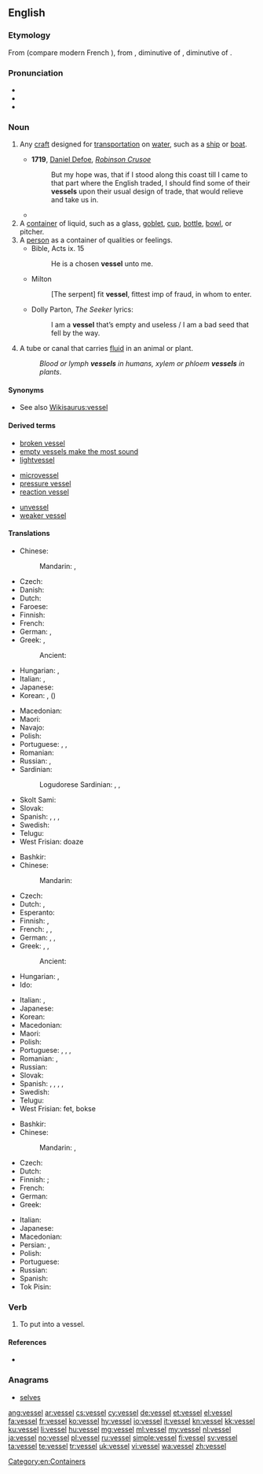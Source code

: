 ==English==

===Etymology===
From {{etyl|fro|en}} {{term|vaissel|lang=fro}} (compare modern French {{term|vaisseau|lang=fr}}), from {{etyl|la|en}} {{term|vāscellum|lang=la}}, diminutive of {{term|vāsculum|lang=la}}, diminutive of {{term|vās||vessel|lang=la}}.

===Pronunciation===
* {{IPA|/ˈvɛs.əl/|lang=en}}
* {{audio|en-us-vessel.ogg|Audio (US)|lang=en}}
* {{rhymes|ɛsəl|lang=en}}

===Noun===
{{en-noun}}

# {{context|nautical|lang=en}} Any [[craft]] designed for [[transportation]] on [[water]], such as a [[ship]] or [[boat]].
#* '''1719''', [[w:Daniel Defoe|Daniel Defoe]], ''[[w:Robinson Crusoe|Robinson Crusoe]]''
#*: But my hope was, that if I stood along this coast till I came to that part where the English traded, I should find some of their '''vessels''' upon their usual design of trade, that would relieve and take us in.
#* {{quote-magazine|date=2012-03
|author=William E. Carter, Merri Sue Carter
|title=The British Longitude Act Reconsidered
|volume=100|issue=2|page=87
|magazine=[[w:American Scientist|American Scientist]]
|url=http://www.americanscientist.org/issues/pub/the-british-longitude-act-reconsidered
|passage=Conditions were horrendous aboard most British naval '''vessels''' at the time. Scurvy and other diseases ran rampant, killing more seamen each year than all other causes combined, including combat.}}
# A [[container]] of liquid, such as a glass, [[goblet]], [[cup]], [[bottle]], [[bowl]], or pitcher.
# A [[person]] as a container of qualities or feelings.
#* Bible, Acts ix. 15
#*: He is a chosen '''vessel''' unto me.
#* Milton
#*: [The serpent] fit '''vessel''', fittest imp of fraud, in whom to enter.
#* Dolly Parton, ''The Seeker'' lyrics:
#*: I am a '''vessel''' that’s empty and useless / I am a bad seed that fell by the way.
# {{context|biology|lang=en}} A tube or canal that carries [[fluid]] in an animal or plant.
#: ''Blood or lymph '''vessels''' in humans, xylem or phloem '''vessels''' in plants''.

====Synonyms====
* See also [[Wikisaurus:vessel]]

====Derived terms====
{{rel-top3|Terms derived from the noun "vessel"}}
* [[broken vessel]]
* [[empty vessels make the most sound]]
* [[lightvessel]]
{{rel-mid3}}
* [[microvessel]]
* [[pressure vessel]]
* [[reaction vessel]]
{{rel-mid3}}
* [[unvessel]]
* [[weaker vessel]]
{{rel-bottom}}

====Translations====
{{trans-top|craft}}
* Chinese:
*: Mandarin: {{t|cmn|船隻|sc=Hani}}, {{t+|cmn|船只|tr=chuánzhī|sc=Hani}}
* Czech: {{t+|cs|loď|f}}
* Danish: {{t+|da|fartøj|n}}
* Dutch: {{t+|nl|vaartuig|n}}
* Faroese: {{t+|fo|far|n}}
* Finnish: {{t+|fi|alus}}
* French: {{t+|fr|vaisseau|m}}
* German: {{t+|de|Schiff}}, {{t+|de|Boot|n}}
* Greek: {{t+|el|σκάφος|n|tr=skáfos|sc=Grek}}, {{t+|el|πλοίο|n|tr=ploío|sc=Grek}}
*: Ancient: {{t|grc|πλοίον|n}}
* Hungarian: {{t|hu|vízi jármű}}, {{t+|hu|hajó}}
* Italian: {{t+|it|vascello|m}}, {{t+|it|imbarcazione|f}}
* Japanese: {{t+|ja|船舶|tr=せんぱく, senpaku|sc=Jpan}}
* Korean: {{t+|ko|배|sc=Kore}}, {{t|ko|선박|sc=Kore}} ({{t+|ko|船舶|sc=Kore}})
{{trans-mid}}
* Macedonian: {{t|mk|пловило|n|tr=plóvilo}}
* Maori: {{t|mi|waka}}
* Navajo: {{t|nv|tsin naaʼeeł}}
* Polish: {{t+|pl|statek|m}}
* Portuguese: {{t+|pt|barco|m}}, {{t+|pt|navio|m}}, {{t+|pt|embarcação|f}}
* Romanian: {{t+|ro|ambarcațiune|f}}
* Russian: {{t+|ru|корабль|m|tr=koráblʹ}}, {{t+|ru|судно|m|tr=súdno}}
* Sardinian:
*: Logudorese Sardinian: {{t|src|feluga}}, {{t|src|filuga}}, {{t|src|feluca}}
* Skolt Sami: {{t|sms|leˊtt}}
* Slovak: {{t|sk|loď|f}}
* Spanish: {{t+|es|embarcación|f}}, {{t+|es|barco|m}}, {{t+|es|vaso|m}}, {{t+|es|casco|m}}
* Swedish: {{t+|sv|fartyg|n}}
* Telugu: {{t+|te|ఓడ|tr=ODa}}
* West Frisian: doaze
{{trans-bottom}}

{{trans-top|container}}
* Bashkir: {{t|ba|һауыт|tr=hawït|sc=Cyrl}}
* Chinese:
*: Mandarin: {{t+|cmn|容器|tr=róngqì|sc=Hani}}
* Czech: {{t+|cs|nádoba|f}}
* Dutch: {{t+|nl|vat|n}}, {{t|nl|hulsel|n}}
* Esperanto: {{t|eo|vazo}}
* Finnish: {{t+|fi|astia}}, {{t+|fi|säiliö}}
* French: {{t+|fr|recipient|m|alt=récipient}}, {{t+|fr|vaisseau|m}}, {{t+|fr|vase|m}}
* German: {{t+|de|Gefäß|n}}, {{t+|de|Behälter|m}}, {{t+|de|Behältnis|n}}
* Greek: {{t+|el|σκεύος|n|tr=skévos|sc=Grek}}, {{t+|el|δοχείο|n|tr=docheío|sc=Grek}}, {{t+|el|αγγείο|n|tr=angeío|sc=Grek}}
*: Ancient: {{t|grc|ἀγγεῖον|n|tr=angeion|sc=polytonic}}
* Hungarian: {{t+|hu|edény}}, {{t+|hu|tál}}
* Ido: {{t+|io|vazo}}
{{trans-mid}}
* Italian: {{t+|it|recipiente|m}}, {{t+|it|contenitore|m}}
* Japanese: {{t+|ja|容器|tr=ようき, yōki|sc=Jpan}}
* Korean: {{t+|ko|그릇|sc=Kore}}
* Macedonian: {{t|mk|сад|m|tr=sad}}
* Maori: {{t|mi|puoto}}
* Polish: {{t+|pl|naczynie|n}}
* Portuguese: {{t+|pt|vasilha|f}}, {{t+|pt|vaso|m}}, {{t+|pt|reservatório|m}}, {{t+|pt|recipiente|m}}
* Romanian: {{t+|ro|recipient}}, {{t+|ro|vas|n}}
* Russian: {{t+|ru|сосуд|m|tr=sosúd}}
* Slovak: {{t|sk|nádoba|f}}
* Spanish: {{t+|es|recipiente|m}}, {{t+|es|receptáculo|m}}, {{t+|es|vaso|m}}, {{t+|es|vasija|f}}, {{t+|es|recinto}}
* Swedish: {{t+|sv|behållare|c}}
* Telugu: {{t+|te|పాత్ర|tr=paatra}}
* West Frisian: fet, bokse
{{trans-bottom}}

{{trans-top|tube or canal that carries fluid in an animal or plant}}
* Bashkir: {{t|ba|тамыр|tr=tamïr|sc=Cyrl}}
* Chinese:
*: Mandarin: {{t+|cmn|管|tr=guǎn|sc=Hani}}, {{qualifier|blood vessel}} {{t+|cmn|血管|tr=xuèguǎn, xiěguǎn|sc=Hani}}
* Czech: {{t+|cs|céva|f}}
* Dutch: {{t+|nl|vat|n}}
* Finnish: {{t+|fi|suoni}} {{qualifier|animal}}; {{t+|fi|putkilo}} {{qualifier|plant}}
* French: {{t+|fr|vaisseau|m}}
* German: {{t+|de|Gefäß|n}}
* Greek: {{t+|el|αγγείο|n|tr=angeío|sc=Grek}}
{{trans-mid}}
* Italian: {{t+|it|vaso|m}}
* Japanese: {{qualifier|blood vessel}} {{t+|ja|血管|tr=けっかん, kekkan|sc=Jpan}}
* Macedonian: {{t|mk|сад|m|tr=sad}}
* Persian: {{t+|fa|آوند|tr=âvand|sc=fa-Arab}}, {{t+|fa|رگ|tr=rag|sc=fa-Arab}}
* Polish: {{t+|pl|naczynie|n}}
* Portuguese: {{t+|pt|vaso|m}}
* Russian: {{t+|ru|сосуд|m|tr=sosúd}}
* Spanish: {{t+|es|vaso|m}}
* Tok Pisin: {{t|tpi|mambu}}
{{trans-bottom}}

===Verb===
{{en-verb|vessels|vesselling|vesselled}}

# {{context|obsolete|transitive|lang=en}} To put into a vessel.
#: {{rfquotek|Francis Bacon}}

====References====
* {{R:Webster NCD 1974}}

===Anagrams===
* [[selves#English|selves]]

[[Category:en:Containers]]

[[ang:vessel]]
[[ar:vessel]]
[[cs:vessel]]
[[cy:vessel]]
[[de:vessel]]
[[et:vessel]]
[[el:vessel]]
[[fa:vessel]]
[[fr:vessel]]
[[ko:vessel]]
[[hy:vessel]]
[[io:vessel]]
[[it:vessel]]
[[kn:vessel]]
[[kk:vessel]]
[[ku:vessel]]
[[li:vessel]]
[[hu:vessel]]
[[mg:vessel]]
[[ml:vessel]]
[[my:vessel]]
[[nl:vessel]]
[[ja:vessel]]
[[no:vessel]]
[[pl:vessel]]
[[ru:vessel]]
[[simple:vessel]]
[[fi:vessel]]
[[sv:vessel]]
[[ta:vessel]]
[[te:vessel]]
[[tr:vessel]]
[[uk:vessel]]
[[vi:vessel]]
[[wa:vessel]]
[[zh:vessel]]